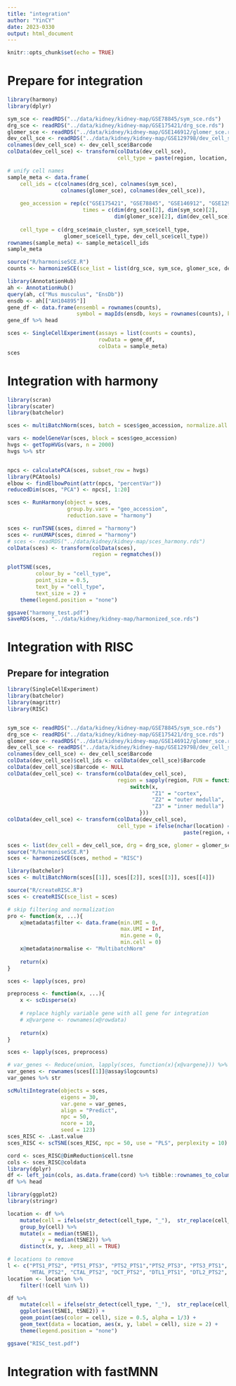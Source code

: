 ```yaml
---
title: "integration"
author: "YinCY"
date: 2023-0330
output: html_document
---
```


```r
knitr::opts_chunk$set(echo = TRUE)
```

# Prepare for integration
```r
library(harmony)
library(dplyr)

sym_sce <- readRDS("../data/kidney/kidney-map/GSE78845/sym_sce.rds")
drg_sce <- readRDS("../data/kidney/kidney-map/GSE175421/drg_sce.rds")
glomer_sce <- readRDS("../data/kidney/kidney-map/GSE146912/glomer_sce.rds")
dev_cell_sce <- readRDS("../data/kidney/kidney-map/GSE129798/dev_cell_sce.rds")
colnames(dev_cell_sce) <- dev_cell_sce$Barcode
colData(dev_cell_sce) <- transform(colData(dev_cell_sce), 
                                   cell_type = paste(region, location, cell_type, sep = "_"))

# unify cell names
sample_meta <- data.frame(
    cell_ids = c(colnames(drg_sce), colnames(sym_sce), 
                 colnames(glomer_sce), colnames(dev_cell_sce)),
    
    geo_accession = rep(c("GSE175421", "GSE78845", "GSE146912", "GSE129798"), 
                        times = c(dim(drg_sce)[2], dim(sym_sce)[2], 
                                  dim(glomer_sce)[2], dim(dev_cell_sce)[2])), 
    
    cell_type = c(drg_sce$main_cluster, sym_sce$cell_type, 
                  glomer_sce$cell_type, dev_cell_sce$cell_type))
rownames(sample_meta) <- sample_meta$cell_ids
sample_meta

source("R/harmoniseSCE.R")
counts <- harmonizeSCE(sce_list = list(drg_sce, sym_sce, glomer_sce, dev_cell_sce), method = "harmony")

library(AnnotationHub)
ah <- AnnotationHub()
query(ah, c("Mus musculus", "EnsDb"))
ensdb <- ah[["AH104895"]]
gene_df <- data.frame(ensembl = rownames(counts), 
                      symbol = mapIds(ensdb, keys = rownames(counts), keytype = "GENEID", column = "SYMBOL"))
gene_df %>% head

sces <- SingleCellExperiment(assays = list(counts = counts), 
                             rowData = gene_df, 
                             colData = sample_meta)
sces
```


# Integration with harmony
```r
library(scran)
library(scater)
library(batchelor)

sces <- multiBatchNorm(sces, batch = sces$geo_accession, normalize.all = TRUE)

vars <- modelGeneVar(sces, block = sces$geo_accession)
hvgs <- getTopHVGs(vars, n = 2000)
hvgs %>% str


npcs <- calculatePCA(sces, subset_row = hvgs)
library(PCAtools)
elbow <- findElbowPoint(attr(npcs, "percentVar"))
reducedDim(sces, "PCA") <- npcs[, 1:20]

sces <- RunHarmony(object = sces, 
                   group.by.vars = "geo_accession", 
                   reduction.save = "harmony")

sces <- runTSNE(sces, dimred = "harmony")
sces <- runUMAP(sces, dimred = "harmony")
# sces <- readRDS("../data/kidney/kidney-map/sces_harmony.rds")
colData(sces) <- transform(colData(sces), 
                           region = regmatches())

plotTSNE(sces, 
         colour_by = "cell_type", 
         point_size = 0.5, 
         text_by = "cell_type", 
         text_size = 2) +
    theme(legend.position = "none")

ggsave("harmony_test.pdf")
saveRDS(sces, "../data/kidney/kidney-map/harmonized_sce.rds")
```


# Integration with RISC
## Prepare for integration
```r
library(SingleCellExperiment)
library(batchelor)
library(magrittr)
library(RISC)


sym_sce <- readRDS("../data/kidney/kidney-map/GSE78845/sym_sce.rds")
drg_sce <- readRDS("../data/kidney/kidney-map/GSE175421/drg_sce.rds")
glomer_sce <- readRDS("../data/kidney/kidney-map/GSE146912/glomer_sce.rds")
dev_cell_sce <- readRDS("../data/kidney/kidney-map/GSE129798/dev_cell_sce.rds")
colnames(dev_cell_sce) <- dev_cell_sce$Barcode
colData(dev_cell_sce)$cell_ids <- colData(dev_cell_sce)$Barcode 
colData(dev_cell_sce)$Barcode <- NULL
colData(dev_cell_sce) <- transform(colData(dev_cell_sce), 
                                   region = sapply(region, FUN = function(x){
                                       switch(x, 
                                              "Z1" = "cortex", 
                                              "Z2" = "outer medulla", 
                                              "Z3" = "inner medulla")
                                          }))
colData(dev_cell_sce) <- transform(colData(dev_cell_sce), 
                                   cell_type = ifelse(nchar(location) == 0, 
                                                        paste(region, cell_type, sep = "_"), paste(location, cell_type, sep = "_")))

sces <- list(dev_cell = dev_cell_sce, drg = drg_sce, glomer = glomer_sce, sym = sym_sce)
source("R/harmoniseSCE.R")
sces <- harmonizeSCE(sces, method = "RISC")

library(batchelor)
sces <- multiBatchNorm(sces[[1]], sces[[2]], sces[[3]], sces[[4]])

source("R/createRISC.R")
sces <- createRISC(sce_list = sces)

# skip filtering and normalization
pro <- function(x, ...){
    x@metadata$filter <- data.frame(min.UMI = 0, 
                                    max.UMI = Inf, 
                                    min.gene = 0, 
                                    min.cell = 0)
    x@metadata$normalise <- "MultibatchNorm"
    
    return(x)
}

sces <- lapply(sces, pro)

preprocess <- function(x, ...){
    x <- scDisperse(x)
    
    # replace highly variable gene with all gene for integration
    # x@vargene <- rownames(x@rowdata)
    
    return(x)
}

sces <- lapply(sces, preprocess)

# var_genes <- Reduce(union, lapply(sces, function(x){x@vargene})) %>% unique()
var_genes <- rownames(sces[[1]]@assay$logcounts)
var_genes %>% str

scMultiIntegrate(objects = sces, 
                 eigens = 30, 
                 var.gene = var_genes, 
                 align = "Predict", 
                 npc = 50, 
                 ncore = 10, 
                 seed = 123)
sces_RISC <- .Last.value
sces_RISC <- scTSNE(sces_RISC, npc = 50, use = "PLS", perplexity = 10)

cord <- sces_RISC@DimReduction$cell.tsne
cols <- sces_RISC@coldata
library(dplyr)
df <- left_join(cols, as.data.frame(cord) %>% tibble::rownames_to_column("Barcode"))
df %>% head

library(ggplot2)
library(stringr)

location <- df %>% 
    mutate(cell = ifelse(str_detect(cell_type, "_"),  str_replace(cell_type, "^[a-z ]{0,}_", ""), cell_type)) %>% 
    group_by(cell) %>% 
    mutate(x = median(tSNE1), 
           y = median(tSNE2)) %>% 
    distinct(x, y, .keep_all = TRUE)

# locations to remove
l <- c("PTS1_PTS2", "PTS1_PTS3", "PTS2_PTS1","PTS2_PTS3", "PTS3_PTS1", "PTS3_PTS2", 
       "MTAL_PTS2", "CTAL_PTS2", "DCT_PTS2", "DTL1_PTS1", "DTL2_PTS2", "DTL1_PTS2")
location <- location %>% 
    filter(!(cell %in% l))

df %>% 
    mutate(cell = ifelse(str_detect(cell_type, "_"),  str_replace(cell_type, "^[a-z ]{0,}_", ""), cell_type)) %>% 
    ggplot(aes(tSNE1, tSNE2)) +
    geom_point(aes(color = cell), size = 0.5, alpha = 1/3) +
    geom_text(data = location, aes(x, y, label = cell), size = 2) +
    theme(legend.position = "none")

ggsave("RISC_test.pdf")
```



# Integration with fastMNN







